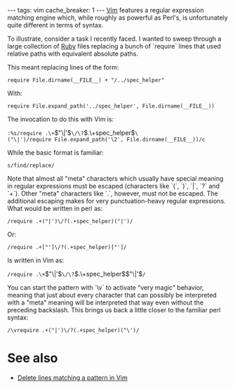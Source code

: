 ---
tags: vim
cache_breaker: 1
---
[[Vim]] features a regular expression matching engine which, while roughly as powerful as Perl's, is unfortunately quite different in terms of syntax.

To illustrate, consider a task I recently faced. I wanted to sweep through a large collection of [[Ruby]] files replacing a bunch of `require` lines that used relative paths with equivalent absolute paths.

This meant replacing lines of the form:

<pre lang="ruby">require File.dirname(__FILE__) + "/../spec_helper"</pre>

With:

<pre lang="ruby">require File.expand_path('../spec_helper', File.dirname(__FILE__))</pre>

The invocation to do this with Vim is:

 :%s/require .\+\("\|'\)\/\?\(.\+spec_helper\)\("\|')/require File.expand_path('\2', File.dirname(__FILE__))/c

While the basic format is familiar:

 s/find/replace/

Note that almost all "meta" characters which usually have special meaning in regular expressions must be escaped (characters like `(`, `)`, `|`, `?` and `+`). Other "meta" characters like `.`, however, must not be escaped. The additional escaping makes for very punctuation-heavy regular expressions. What would be written in perl as:

 /require .+("|')\/?(.+spec_helper)("|')/

Or:

 /require .+["']\/?(.+spec_helper)["']/

Is written in Vim as:

 /require .\+\("\|'\)\/\?\(.\+spec_helper\)\("\|'\)/

You can start the pattern with `\v` to activate "very magic" behavior, meaning that just about every character that can possibly be interpreted with a "meta" meaning will be interpreted that way even without the preceding backslash. This brings us back a little closer to the familiar perl syntax:

 /\vrequire .+("|')\/?(.+spec_helper)("\')/

= See also =

* [[Delete lines matching a pattern in Vim]]
